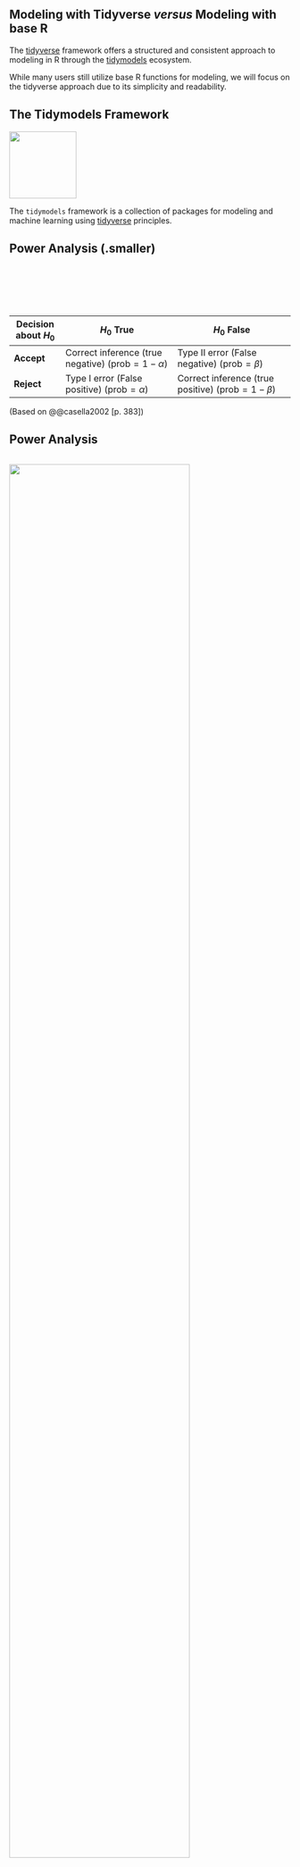 ## Modeling with Tidyverse *versus* Modeling with base R {.smaller}

The [tidyverse](https://www.tidyverse.org/) framework offers a structured and consistent approach to modeling in R through the [tidymodels](https://www.tidymodels.org/) ecosystem.

While many users still utilize base R functions for modeling, we will focus on the tidyverse approach due to its simplicity and readability.

::: {.notes}
:::

## The Tidymodels Framework {.smaller}

[![](images/tidymodels-hex-logo.png){style="width: 120px;"}](https://www.tidymodels.org/)

The `tidymodels` framework is a collection of packages for modeling and machine learning using [tidyverse](https://www.tidyverse.org/) principles.

::: {.notes}
:::

## Power Analysis (.smaller)

::: {style="font-size: 0.7em; padding-top: 75px;"}
| **Decision about** $H_{0}$ | $H_{0}$ **True**                                               | $H_{0}$ **False**                                                |
|------------------------------|-----------------------------------------------------------------|--------------------------------------------------------------------|
| **Accept**               | Correct inference (true negative) ($\text{prob} = 1 - \alpha$) | Type II error (False negative) ($\text{prob} = \beta$)           |
| **Reject**                   | Type I error (False positive) ($\text{prob} = \alpha$)         | Correct inference (true positive) ($\text{prob} = 1 - \beta$)    |
:::

::: footer
(Based on @@casella2002[p. 383])
:::

::: {.notes}
:::

## Power Analysis {.smaller .nostretch}

![](images/type-1-and-type-2-errors-chart.webp){fig-align="center" style="width: 80%; padding-top: 15px;"}

::: footer
(Artwork by [VWO](https://vwo.com/blog/errors-in-ab-testing/))
:::

::: {.notes}
:::

## Type I Errors ($\alpha$) {.smaller}

![](images/allison-horst-figure-39.png){fig-align="center" style="width: 90%; padding-top: 30px;"}

::: footer
(Artwork by [Allison Horst](https://twitter.com/allison_horst))
:::

::: {.notes}
:::

## Type II Errors ($\beta$) {.smaller}

![](images/allison-horst-figure-40.png){fig-align="center" style="width: 90%; padding-top: 30px;"}

::: footer
(Artwork by [Allison Horst](https://twitter.com/allison_horst))
:::

::: {.notes}
:::

## The *p*-value Problem {.smaller}

::::: {.columns}
:::: {.column style="width: 40%; padding-top: 0px;"}
Large samples and sensitivity

Is a difference of $0.00001$ valid?

Statistical ritual *versus* Statistical thinking

::: {style="font-size: 0.5em; font-style: italic; padding-top: 15px;"}
Comparison of a 95% of confidence level ($\alpha = 0.05$) and an *n*-dependent *p-value* curve. The parameter $n_{\alpha}$ represents the minimum sample size to detect statistically significant differences among compared groups. The parameter $n_{\gamma}$ represents the convergence point of the *p-value* curve. When the *p-value* curve expresses practical differences, the area under the red curve ($A_{p(n)}$) is smaller than the area under the constant function $\alpha = 0.05$ ($A_{\alpha = 0.05}$) when it is evaluated between $0$ and $n_{\gamma}$.
:::
::::
:::: {.column style="width: 60%; padding-top: 100px;"}
![](images/gomez-de-mariscal-2021-figure-3.png){fig-align="center" style="width: 75%; padding-top: 0px;"}
::::
:::::

::: footer
(Reproduced from @mariscal2021[Figure 3])
:::

::: {.notes}
:::

## Cohen's Benchmark {.smaller}

:::: {.columns}
::: {.column style="width: 50%;"}
> [...] in many circumstances, all that is intended by "proving" the null hypothesis is that the ES [Effect Size] is not necessarily zero but **small enough to be negligible** [...] [@cohen1988a[p. 461]].
:::
::: {.column style="width: 50%;"}
![](images/jacob-cohen-figure-1.jpg){fig-align="center" style="width: 80%; padding-top: 25px;"}
:::
::::

::: footer
(Photo by an unknown author.)
:::

::: {.notes}
:::

## Cohen's Benchmark {.smaller}

![](images/cohen-1992-table-1.png){fig-align="center" style="padding-top: 10px; padding-bottom: 25px;"}

::: footer
(Reproduced from @cohen1992)
:::

::: {.notes}
:::

## One-Sample t-Test: Hypothesis {.smaller}

To ensure practical significance, the difference in means must be analyzed for its effect size considering a 95% confidence interval.

We will use Cohen's benchmark for a small effect size as our Minimum Effect Size (MES) (@cohen1988a).

$$
\begin{cases}
\text{H}_{0}: \mu_{A} = \mu_{B} \\
\text{H}_{a}: \mu_{A} \neq \mu_{B} \\
\end{cases}
$$


$$
\begin{cases}
\text{H}_{0}: \mu_{A} - \mu_{B} <= \text{MES} \\
\text{H}_{a}: \mu_{A} - \mu_{B} > \text{MES} \\
\end{cases}
$$

::: {.notes}
:::

## One-Sample t-Test: Hypothesis {.smaller}

```r
#| fig-align: center
#| code-fold: true
#| warning: false

library(brandr)
library(ggplot2)
library(palmerpenguins)
library(tidyr)

penguins |>
  filter(species %in% c("Adelie", "Gentoo")) |>
  drop_na(flipper_length_mm, species) |>
  ggplot(aes(x = species, y = flipper_length_mm, fill = species)) +
  geom_boxplot(outlier.color = brandr::get_brand_color("dark-red")) +
  geom_jitter(width = 0.2, alpha = 0.1) +
  scale_fill_brand_d(alpha = 0.7) +
  labs(x = "Species", y = "Flipper Length (mm)", fill = "Species")
```

::: {.notes}
:::

## One-Sample t-Test: P. Analysis {.smaller}

```r
library(pwrss)
```

```r
library(pwrss)

pwrss.t.2means(
  mu1 = 0.2, # Cohen's d for small effect size
  mu2 = 0,
  power = 0.8,
  alpha = 0.05,
  welch.df = TRUE,
  alternative = "not equal"
)
```

::: {.notes}
:::

## One-Sample t-Test: P. Analysis {.smaller}

```r
library(pwrss)
```

```r
pwrss.t.2means(
  mu1 = 0.5, # Cohen's d for medium effect size
  mu2 = 0,
  power = 0.8,
  alpha = 0.05,
  welch.df = TRUE,
  alternative = "not equal"
)
```

::: {.notes}
:::

## One-Sample t-Test: Observed Statistic {.smaller}

```r
library(dplyr)
library(infer)
library(palmerpenguins)
library(tidyr)
```

```r
observed_statistic <-
  penguins |>
  filter(species %in% c("Adelie", "Gentoo")) |>
  drop_na(flipper_length_mm, species) |>
  specify(flipper_length_mm ~ species) |>
  hypothesize(null = "independence") |>
  calculate("t", order = c("Adelie", "Gentoo"))

observed_statistic
```

::: {.notes}
:::

## One-Sample t-Test: N. Dist. {.smaller}

```r
library(dplyr)
library(infer)
library(palmerpenguins)
library(tidyr)
```

```r
null_dist <-
  penguins |>
  filter(species %in% c("Adelie", "Gentoo")) |>
  drop_na(flipper_length_mm, species) |>
  specify(flipper_length_mm ~ species) |>
  hypothesize(null = "independence") |>
  generate(reps = 1000, type = "permute") |>
  calculate("t", order = c("Adelie", "Gentoo"))

null_dist
```

::: {.notes}
:::

## One-Sample t-Test: Visualizing {.smaller}

```r
#| fig-align: center
#| fig-height: 5
#| fig-width: 15

null_dist |>
  visualize() +
  shade_p_value(obs_stat = observed_statistic, direction = "two-sided") +
  ggplot2::labs(
    title = NULL,
    x = "t-statistic",
    y = "Frequency"
  ) +
  theme(text = element_text(size = 14))
```

::: {.notes}
:::

## One-Sample t-Test: p-value {.smaller}

```r
null_dist |>
  get_p_value(obs_stat = observed_statistic, direction = "two-sided")
```

::: {.notes}
:::

## One-Sample t-Test: Power Analysis {.smaller}

```r
library(dplyr)
library(palmerpenguins)
library(tidyr)
```

```r
adelie <-
  penguins |>
  dplyr::filter(species == "Adelie") |>
  tidyr::drop_na() |>
  dplyr::pull(flipper_length_mm)

gentoo <-
  penguins |>
  dplyr::filter(species == "Gentoo") |>
  tidyr::drop_na() |>
  dplyr::pull(flipper_length_mm)
```

## One-Sample t-Test: Effect Size {.smaller}

```r
library(effectsize)
```

```r
effect_size <-
  cohens_d(
    x = adelie,
    y = gentoo,
    mu = 0,
    adjust = TRUE, # Hedge's g
    ci = 0.95,
    alternative = "two.sided"
  )

effect_size
```

```r
effect_size |> interpret_hedges_g(rules = "cohen1988")
```

::: {.notes}
:::

## One-Sample t-Test: P. Analysis {.smaller}

```r
library(pwrss)
```

```r
#| warning: false

pwrss.t.2means(
  mu1 = adelie |> mean(na.rm = TRUE),
  mu2 = gentoo |> mean(na.rm = TRUE),
  sd1 = adelie |> sd(na.rm = TRUE),
  sd2 = gentoo |> sd(na.rm = TRUE),
  paired = FALSE,
  n2 = gentoo |> length(),
  kappa = (adelie |> length()) / (gentoo |> length()),
  power = NULL,
  alpha = 0.05,
  welch.df = TRUE,
  alternative = "not equal"
)
```

::: {.notes}
:::

## One-Way ANOVA: Hypothesis {.smaller}

To ensure practical significance, the difference in means must be analyzed for its effect size considering a 95% confidence interval.

We will use Cohen's benchmark for a small effect size as our Minimum Effect Size (MES) (@cohen1988a).

$$
\begin{cases}
\text{H}_{0}: \mu_{A} = \mu_{B} = \mu_{C} \\
\text{H}_{a}: \mu_{i} \neq \mu_{j}, \ \text{for some} \ i, j
\end{cases}
$$

::: {.notes}
:::

## One-Way ANOVA: Boxplots {.smaller}

```r
#| fig-align: center
#| code-fold: true
#| warning: false

library(brandr)
library(ggplot2)
library(palmerpenguins)
library(tidyr)

penguins |>
  drop_na(flipper_length_mm, species) |>
  ggplot(aes(x = species, y = flipper_length_mm, fill = species)) +
  geom_boxplot(outlier.color = get_brand_color("dark-red")) +
  geom_jitter(width = 0.2, alpha = 0.1) +
  scale_fill_brand_d(alpha = 0.7) +
  labs(x = "Species", y = "Flipper Length (mm)", fill = "Species")
```

::: {.notes}
:::

## One-Way ANOVA: Fit (Base R) {.smaller}

```r
fit <- aov(flipper_length_mm ~ species, data = penguins)

fit
```

::: {.notes}
:::

## One-Way ANOVA: Fit Summary (Base R) {.smaller}

```r
fit |> summary()
```

## One-Way ANOVA: Tukey HSD (Base R) {.smaller}

```r
 fit |> TukeyHSD()
```

::: {.notes}
:::

## One-Way ANOVA: Effect Size {.smaller}

```r
library(effectsize)
```

```r
effect_size <- fit |> eta_squared()

effect_size
```

```r
effect_size |> interpret_eta_squared(rules = "cohen1992")
```

::: {.notes}
:::

## One-Way ANOVA: Power Analysis {.smaller}

```r
library(pwrss)

pwrss.f.ancova(
  eta2 = effect_size$Eta2,
  n.way = 1,
  n.levels = 3,
  n.covariates = 0,
  alpha = 0.05,
  n = penguins |> nrow(),
  power = NULL
)
```

::: {.notes}
:::

## Linear Regression: Hypothesis {.smaller}

To ensure practical significance, the adjusted $\text{R}^2$ of the model must be analyzed for its effect size considering a 95% confidence interval.

We will use Cohen's benchmark for a small effect size as our Minimum Effect Size (MES) (@cohen1988a).

$$
\begin{cases}
\text{H}_{0}: \text{Adjusted} \ \text{R}^{2} \leq \text{MES} \quad \text{or} \quad \text{F-test is not significant} \ (\alpha \geq 0.05) \\
\text{H}_{a}: \text{Adjusted} \ \text{R}^{2} > \text{MES} \quad \text{and} \quad \text{F-test is significant} \ (\alpha < 0.05)
\end{cases}
$$

::: {.notes}
:::

## Linear Regression: Scatterplot 1 {.smaller}

```r
#| fig-align: center
#| code-fold: true

library(brandr)
library(ggplot2)
library(palmerpenguins)

penguins |>
  drop_na(flipper_length_mm, body_mass_g, species) |>
  ggplot(
    aes(
      x = flipper_length_mm,
      y = bill_length_mm,
      color = species,
      shape = species
    )
  ) +
  geom_point(size = 2) +
  geom_smooth(method = "lm", formula = y ~ x, se = FALSE) +
  labs(
    x = "Flipper Length (mm)",
    y = "Bill Length (mm)",
    color = "Species",
    shape = "Species"
  ) +
  brandr::scale_color_brand_d(alpha = 0.7)
```

::: {.notes}
:::

## Linear Regression: Scatterplot 2 {.smaller}

```r
#| fig-align: center
#| code-fold: true

library(brandr)
library(ggplot2)
library(palmerpenguins)
library(tidyr)

penguins |>
  drop_na(flipper_length_mm, body_mass_g, species) |>
  ggplot(
    aes(
      x = flipper_length_mm,
      y = bill_depth_mm,
      color = species,
      shape = species
    )
  ) +
  geom_point(size = 2) +
  geom_smooth(method = "lm", formula = y ~ x, se = FALSE) +
  labs(
    x = "Flipper Length (mm)",
    y = "Bill Depth (mm)",
    color = "Species",
    shape = "Species"
  ) +
  brandr::scale_color_brand_d(alpha = 0.7)
```

::: {.notes}
:::

## Linear Regression: Fit (Base R) {.smaller}

```r
fit <- lm(
  formula = flipper_length_mm ~ bill_length_mm + bill_depth_mm,
  data = penguins
)

fit
```

::: {.notes}
:::

## Linear Regression: Fit Summary (Base R) {.smaller}

```r
fit_sum <- fit |> summary()

fit_sum
```

::: {.notes}
:::

## Linear Regression: Effect Size {.smaller}

$$
\text{Cohen's } f^2 = \cfrac{\text{R}^{2}}{1 - \text{R}^{2}}
$$

$$
\text{Cohen's } f^2 \text{small threshold} = 0.02
$$

$$
0.02 = \cfrac{\text{R}^{2}}{1 - \text{R}^{2}} \quad \text{or} \quad \text{R}^{2} = \cfrac{0.02}{1.02} \eqsim 0.01960784
$$

## Linear Regression: Effect Size {.smaller}

```r
library(effectsize)
```

```r
fit_sum$r.squared |> interpret_r2(rules = "cohen1988")
```

::: {.notes}
:::

## Linear Regression: Power Analysis {.smaller}

```r
library(pwrss)
```

```r
pwrss.f.reg(
  r2 = fit_sum$r.squared,
  k = 2,
  n = penguins |> nrow(),
  power = NULL,
  alpha = 0.05
)
```

::: {.notes}
:::

## Model Diagnostics {.smaller}

:::: {.columns}
::: {.column style="width: 47.5%;"}
**Model diagnostics are crucial!**

It's essential to verify that all model assumptions hold. However, a detailed discussion on this topic is beyond the scope of this course.

You can find these assumptions in most statistical textbooks, or you can look at the original papers that introduced the models (e.g., fot t-Tests, see @student1908).
:::
::: {.column style="width: 5%;"}
:::
::: {.column style="width: 47.5%;"}
![](images/allison-horst-figure-38.png){fig-align="center" style="width: 90%; padding-top: 100px;"}
:::
::::

::: footer
(Artwork by [Allison Horst](https://twitter.com/allison_horst))
:::

::: {.notes}
:::

## Objective Assumption Tests {.smaller}

🚨 **Avoid Using!**

Objective assumption tests (e.g., Anderson–Darling test) are not advisable for large samples, as they can be overly sensitive to minor deviations. Additionally, they might overlook visual patterns that are not captured by a single metric.

Usually, a visual inspection of the data is the preferred approach in most cases.

For a straightforward critique of normality tests specifically, refer to [this](https://towardsdatascience.com/stop-testing-for-normality-dba96bb73f90) article by @greener2020.

See also: @kozak2018, @schucany2006, and @shatz2024.

::: {.notes}
:::

## How to Learn More {.smaller}

:::: {.columns}
::: {.column style="width: 47.5%;"}
[![](images/degroot-2012-book-cover.jpg){fig-align="center" style="width: 85%;"}](https://books.google.com.br/books/about/Probability_and_Statistics.html?id=4TlEPgAACAAJ&redir_esc=y)
:::
::: {.column style="width: 5%;"}
:::
::: {.column style="width: 47.5%;"}
[![](images/kuhn-2022-book-cover.jpg){fig-align="center" style="width: 83%;"}](https://www.tmwr.org/)
:::
::::

::: footer
(Book cover image from @degroot2012a and @kuhn2022)
:::

::: {.notes}
:::
